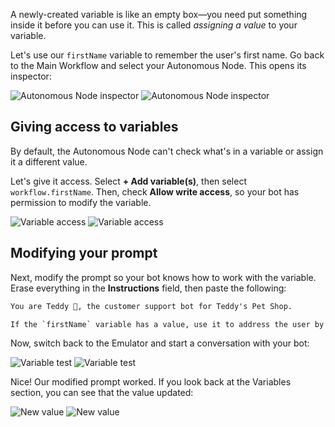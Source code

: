
A newly-created variable is like an empty box—you need put something inside it before you can use it. This is called *assigning a value* to your variable.

Let's use our `firstName` variable to remember the user's first name. Go back to the Main Workflow and select your Autonomous Node. This opens its inspector:

<Frame>
  <img
    alt="Autonomous Node inspector"
    className="block dark:hidden"
    src="./assets/inspector.png"
  />
  <img
    alt="Autonomous Node inspector"
    className="hidden dark:block"
    src="./assets/inspector-dark.png"
  />
</Frame>

## Giving access to variables

By default, the Autonomous Node can't check what's in a variable or assign it a different value.

Let's give it access. Select **+ Add variable(s)**, then select `workflow.firstName`. Then, check **Allow write access**, so your bot has permission to modify the variable.

<Frame>
  <img
    alt="Variable access"
    className="block dark:hidden"
    src="./assets/variable-access.png"
  />
  <img
    alt="Variable access"
    className="hidden dark:block"
    src="./assets/variable-access-dark.png"
  />
</Frame>

## Modifying your prompt

Next, modify the prompt so your bot knows how to work with the variable. Erase everything in the **Instructions** field, then paste the following:

```txt wrap
You are Teddy 🐶, the customer support bot for Teddy's Pet Shop.

If the `firstName` variable has a value, use it to address the user by name. If not, prompt the user to enter their name, then assign it to `firstName`.
```

Now, switch back to the Emulator and start a conversation with your bot:

<Frame>
  <img
    alt="Variable test"
    className="block dark:hidden"
    src="./assets/variable-test.png"
  />
  <img
    alt="Variable test"
    className="hidden dark:block"
    src="./assets/variable-test-dark.png"
  />
</Frame>

Nice! Our modified prompt worked. If you look back at the Variables section, you can see that the value updated:

<Frame>
  <img
    alt="New value"
    className="block dark:hidden"
    src="./assets/new-value.png"
  />
  <img
    alt="New value"
    className="hidden dark:block"
    src="./assets/new-value-dark.png"
  />
</Frame>
